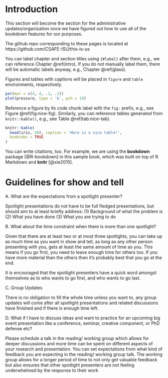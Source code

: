 # Introduction {#intro}

This section will become the section for the administrative updates/organization once we have figured out how to use all of the bookdown features for our purposes.

The github repo corresponding to these pages is located at https://github.com/CSAFE-ISU/this-is-us

You can label chapter and section titles using `{#label}` after them, e.g., we can reference Chapter \@ref(intro). If you do not manually label them, there will be automatic labels anyway, e.g., Chapter \@ref(glass).

Figures and tables with captions will be placed in `figure` and `table` environments, respectively.

````r
par(mar = c(4, 4, .1, .1))
plot(pressure, type = 'b', pch = 19)
````

Reference a figure by its code chunk label with the `fig:` prefix, e.g., see Figure \@ref(fig:nice-fig). Similarly, you can reference tables generated from `knitr::kable()`, e.g., see Table \@ref(tab:nice-tab).

````r
knitr::kable(
  head(iris, 20), caption = 'Here is a nice table!',
  booktabs = TRUE
)
````

You can write citations, too. For example, we are using the **bookdown** package [@R-bookdown] in this sample book, which was built on top of R Markdown and **knitr** [@xie2015].  

# Guidelines for show and tell

A. What are the expectations from a spotlight presenter?

Spotlight presentations do not have to be full fledged presentations, but should aim to at least briefly address:
(1) Background of what the problem is
(2) What you have done
(3) What you are trying to do

B. What about the time constraint when there is more than one spotlight?

Given that there are at least two or at most three spotlights, you can take up as much time as you want in show and tell, as long as any other person presenting with you, gets at least the same amount of time as you. This means if you go first, you need to leave enough time for others too. If you have more material than the others then it's probably best that you go at the end.

It is encouraged that the spotlight presenters have a quick word amongst themselves as to who wants to go first, and who wants to go last.

C. Group Updates

There is no obligation to fill the whole time unless you want to, any group updates will come after all spotlight presentations and related discussions have finished and if there is enough time left.

D. What if I have to discuss ideas and want to practice for an upcoming big event presentation like a conference, seminar, creative component, or PhD defense etc?

Please schedule a talk in the reading/ working group which allows for deeper discussions and more time can be spent on different aspects of your research and presentation. You can set expectations from what kind of feedback you are expecting in the reading/ working group talk. The working group allows for a longer period of time to not only get valuable feedback but also ensures that other spotlight presenters are not feeling underwhelmed by the response to their work

